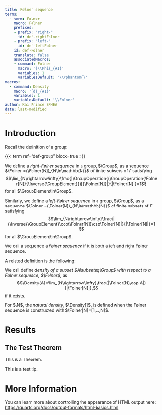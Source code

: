 ```yaml
---
title: Følner sequence
terms:
  - term: Følner
    macro: Folner
    prefixes:
    - prefix: "right-"
      id: def-rightFolner
    - prefix: "left-"
      id: def-leftFolner
    id: def-Folner
    translate: false
    associatedMacros:
    - command: Folner
      macro: '{\\Phi}_{#1}'
      variables: 1
      variablesDefault: '\\vphantom{}'
macros:
  - command: Density
    macro: '{d}_{#1}'
    variables: 1
    variablesDefault: '\\Folner'
author: Kai Prince SFHEA
date: last-modified
---
```


# Introduction

Recall the definition of a group:

::: {#def-group-recall}

{{< term ref="def-group" block=true >}}
:::

::: {#def-rightFolner}
We define a *right-Følner sequence* in a group, $\Group$, as a sequence $\Folner =(\Folner[N])_{N\in\mathbb{N}}$ of finite subsets of $\Gamma$ satisfying $$\lim_{N\rightarrow\infty}\frac{|\GroupOperation{(\GroupOperation{\Folner[N]}{\Inverse{\GroupElement}})}{\Folner[N]}|}{|\Folner[N]|}=1$$for all $\GroupElement\in\Group$.
:::

::: {#def-leftFolner}
Similarly, we define a *left-Følner sequence* in a group, $\Group$, as a sequence $\Folner =(\Folner[N])_{N\in\mathbb{N}}$ of finite subsets of $\Gamma$ satisfying $$\lim_{N\rightarrow\infty}\frac{|(\Inverse{\GroupElement}\cdot\Folner[N])\cap\Folner[N]|}{|\Folner[N]|}=1 $$for all $\GroupElement\in\Group$.
:::

::: {#def-Folner}
We call a sequence a *Følner sequence* if it is both a left and right Følner sequence.
:::

A related definition is the following:

::: {#def-Density}
We call define *density of a subset $A\subseteq\Group$ with respect to a Følner sequence, $\Folner$,* as
$$\Density(A)=\lim_{N\rightarrow\infty}\frac{|\Folner[N]\cap A|}{|\Folner[N]|},$$
if it exists.
:::

For $\N$, the *natural density*, $\Density[]$, is defined when the Følner sequence is constructed with $\Folner[N]=[1,...,N]$.

# Results

::: {#thm-Test}
## The Test Theorem

This is a Theorem.
:::

::: {.callout-tip}
This is a test tip.
:::

# More Information

You can learn more about controlling the appearance of HTML output here: <https://quarto.org/docs/output-formats/html-basics.html>

